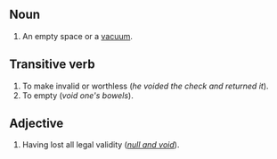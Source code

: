 ==Noun==
#An empty space or a [[vacuum]].

==Transitive verb==
#To make invalid or worthless (''he voided the check and returned it'').
#To empty (''void one's bowels'').

==Adjective==
#Having lost all legal validity (''[[null and void]]'').